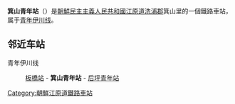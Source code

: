 {{unreferenced|time=2015-01-12T12:50:22+00:00}}
{{朝鮮半島車站資訊
|公司色 = blue
|文字色 = 
|站名 = 箕山青年站
|圖片 = 
|pxl = 
|圖片說明 =
|前一站 = [[板橋站_(江原道)|板橋]]
|前一站距離 = 9.0
|後一站距離 = 6.0
|後一站 = [[后坪青年站|后坪青年]]
|所屬路線 = [[青年伊川线|青年伊川线]]
|距離 = 105.0
|起點站 = [[平山站_(黄海北道)|平山]]
|諺文 = 기산청년역
|朝鮮漢字 = 箕山靑年驛
|文觀部式 = 
|馬-賴式 = Kisan Ch'ŏngnyŏn-yŏk
|副站名 = 
|車站編號 = 
|停站路線數 = 
|所屬公司 = [[朝鮮民主主義人民共和國鐵道省|朝鮮民主主義人民共和國鐵道省]]
|所在地 =[[江原道_(朝鲜)|江原道]][[洗浦郡|洗浦郡]]箕山里
|車站構造 = 地面车站
|月台配置 = 
|啟用年月日 =
|廢站年月日 = 
|上下車人次 = 
|統計年度 = 
|轉車 = 
|備註 = 
|全寬備註 = 
}}

'''箕山青年站'''（{{lang-ko|기산청년역}}）是[[朝鮮民主主義人民共和國|朝鮮民主主義人民共和國]][[江原道_(朝鲜)|江原道]][[洗浦郡|洗浦郡]]箕山里的一個鐵路車站，属于[[青年伊川线|青年伊川线]]。

==邻近车站==
青年伊川线
:[[板橋站_(江原道)|板橋站]] - '''箕山青年站''' - [[后坪青年站|后坪青年站]]

{{朝鲜铁路小作品}}

{{青年伊川线}}

[[Category:朝鮮江原道鐵路車站|Category:朝鮮江原道鐵路車站]]